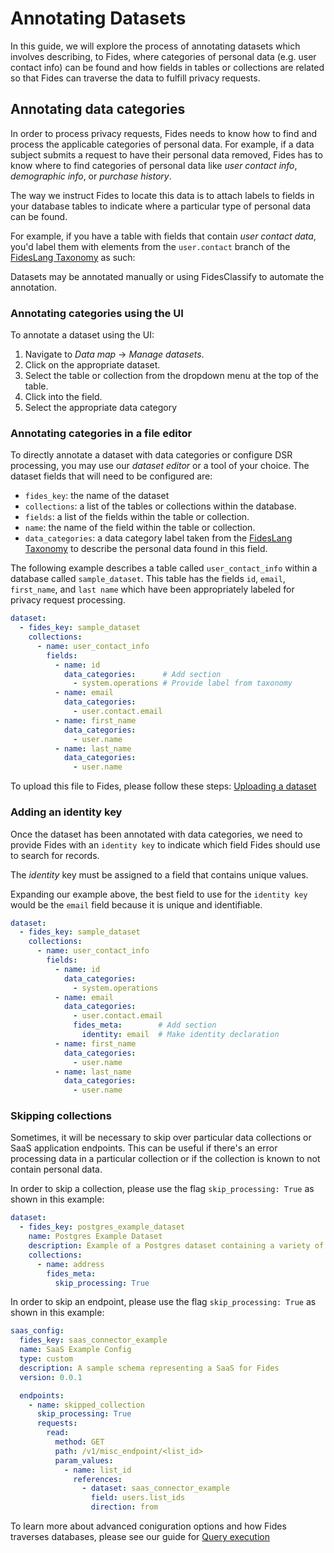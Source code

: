 

# Annotating Datasets

In this guide, we will explore the process of annotating datasets which involves describing, to Fides, where categories of personal data (e.g. user contact info) can be found and how fields in tables or collections are related so that Fides can traverse the data to fulfill privacy requests. 

## Annotating data categories
In order to process privacy requests, Fides needs to know how to find and process the applicable categories of personal data. For example, if a data subject submits a request to have their personal data removed, Fides has to know where to find categories of personal data like _user contact info_, _demographic info_, or _purchase history_. 

The way we instruct Fides to locate this data is to attach labels to fields in your database tables to indicate where a particular type of personal data can be found. 

For example, if you have a table with fields that contain _user contact data_, you'd label them with elements from the `user.contact` branch of the [FidesLang Taxonomy](https://ethyca.github.io/fideslang/taxonomy/data_categories/) as such:

<Screenshot img="/assets/img/privacy-requests/sample_annotations.gif" description="Sample annotations" /> 

Datasets may be annotated manually or using FidesClassify to automate the annotation. 

### Annotating categories using the UI

To annotate a dataset using the UI:
1. Navigate to *Data map* → *Manage datasets*.
2. Click on the appropriate dataset.
3. Select the table or collection from the dropdown menu at the top of the table. 
4. Click into the field. 
5. Select the appropriate data category

<Screenshot img="/assets/img/privacy-requests/annotate_manually.gif" description="Manually annotate data categories" /> 

### Annotating categories in a file editor

To directly annotate a dataset with data categories or configure DSR processing, you may use our _dataset editor_ or a tool of your choice. 
The dataset fields that will need to be configured are: 
* `fides_key`: the name of the dataset
* `collections`: a list of the tables or collections within the database.
* `fields`: a list of the fields within the table or collection.
* `name`: the name of the field within the table or collection.
* `data_categories`: a data category label taken from the [FidesLang Taxonomy](https://ethyca.github.io/fideslang/taxonomy/data_categories/) to describe the personal data found in this field.

The following example describes a table called `user_contact_info` within a database called `sample_dataset`. This table has the fields `id`, `email`, `first_name`, and `last name` which have been appropriately labeled for privacy request processing.

```yaml
dataset:
  - fides_key: sample_dataset
    collections:
      - name: user_contact_info
        fields:
          - name: id
            data_categories:      # Add section
              - system.operations # Provide label from taxonomy
          - name: email
            data_categories:
              - user.contact.email
          - name: first_name
            data_categories:
              - user.name
          - name: last_name
            data_categories:
              - user.name
```

To upload this file to Fides, please follow these steps: [Uploading a dataset](/user-guides/datasets/generate-datasets#uploading-a-dataset)

### Adding an identity key
Once the dataset has been annotated with data categories, we need to provide Fides with an `identity key` to indicate which field Fides should use to search for records.

<Callout emoji="" type="info">The _identity_ key must be assigned to a field that contains unique values.</Callout>

Expanding our example above, the best field to use for the `identity key` would be the `email` field because it is unique and identifiable. 

```yaml
dataset:
  - fides_key: sample_dataset
    collections:
      - name: user_contact_info
        fields:
          - name: id
            data_categories:
              - system.operations
          - name: email
            data_categories:
              - user.contact.email
              fides_meta:        # Add section
                identity: email  # Make identity declaration
          - name: first_name
            data_categories:
              - user.name
          - name: last_name
            data_categories:
              - user.name
```

### Skipping collections
Sometimes, it will be necessary to skip over particular data collections or SaaS application endpoints. This can be useful if there's an error processing data in a particular collection or if the collection is known to not contain personal data. 

In order to skip a collection, please use the flag `skip_processing: True` as shown in this example:

```yaml
dataset:
  - fides_key: postgres_example_dataset
    name: Postgres Example Dataset
    description: Example of a Postgres dataset containing a variety of related tables like customers, products, addresses, etc.
    collections:
      - name: address
        fides_meta:
          skip_processing: True
```

In order to skip an endpoint, please use the flag `skip_processing: True` as shown in this example:

```yaml
saas_config:
  fides_key: saas_connector_example
  name: SaaS Example Config
  type: custom
  description: A sample schema representing a SaaS for Fides
  version: 0.0.1

  endpoints:
    - name: skipped_collection
      skip_processing: True
      requests:
        read:
          method: GET
          path: /v1/misc_endpoint/<list_id>
          param_values:
            - name: list_id
              references:
                - dataset: saas_connector_example
                  field: users.list_ids
                  direction: from
```

To learn more about advanced coniguration options and how Fides traverses databases, please see our guide for [Query execution](/dev-docs/configuration/privacy-requests/graphs)
